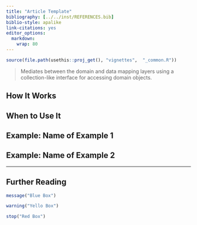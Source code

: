 ```yaml
---
title: "Article Template"
bibliography: [../../inst/REFERENCES.bib]
biblio-style: apalike
link-citations: yes
editor_options: 
  markdown: 
    wrap: 80
---
```


```r
source(file.path(usethis::proj_get(), "vignettes",  "_common.R"))
```

> Mediates between the domain and data mapping layers using a collection-like
> interface for accessing domain objects.

<!-- Introduction Visual -->

<!-- Introduction Text -->

## How It Works

## When to Use It

## Example: Name of Example 1

## Example: Name of Example 2

---

## Further Reading

```r
message("Blue Box")
```

```r
warning("Yello Box")
```

```r
stop("Red Box")
```
